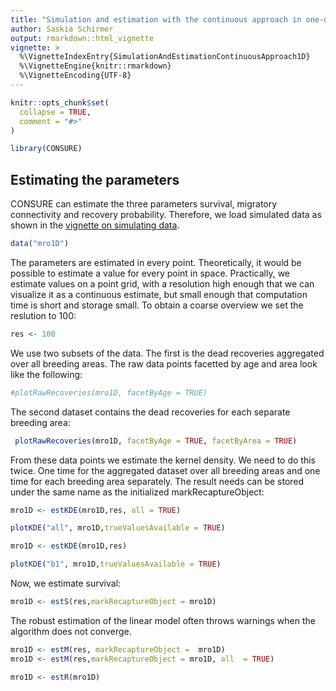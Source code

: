 ```yaml
---
title: "Simulation and estimation with the continuous approach in one-dimensional space"
author: Saskia Schirmer
output: rmarkdown::html_vignette
vignette: >
  %\VignetteIndexEntry{SimulationAndEstimationContinuousApproach1D}
  %\VignetteEngine{knitr::rmarkdown}
  %\VignetteEncoding{UTF-8}
---
```


```r
knitr::opts_chunk$set(
  collapse = TRUE,
  comment = "#>"
)
```

```r
library(CONSURE)
```



## Estimating the parameters

CONSURE can estimate the three parameters survival, migratory connectivity and recovery probability. Therefore, we load simulated data as shown in the [vignette on simulating data](SimulatingData.html).

```r
data("mro1D")
```

The parameters are estimated in every point. Theoretically, it would be possible to estimate a value for every point in space. Practically, we estimate values on a point grid, with a resolution high enough that we can visualize it as a continuous estimate, but small enough that computation time is short and storage small. To obtain a coarse overview we set the reslution to 100:

```r
res <- 100
```

We use two subsets of the data. The first is the dead recoveries aggregated over all breeding areas. The raw data points facetted by age and area look like the following:
```r
#plotRawRecoveries(mro1D, facetByAge = TRUE)
```

The second dataset contains the dead recoveries for each separate breeding area:
```r
 plotRawRecoveries(mro1D, facetByAge = TRUE, facetByArea = TRUE)
```




From these data points we estimate the kernel density. We need to do this twice. One time for the aggregated dataset over all breeding areas and one time for each breeding area separately. The result needs can be stored under the same name as the initialized markRecaptureObject:
```r
mro1D <- estKDE(mro1D,res, all = TRUE)
```

```r
plotKDE("all", mro1D,trueValuesAvailable = TRUE)
```

```r
mro1D <- estKDE(mro1D,res)
```

```r
plotKDE("b1", mro1D,trueValuesAvailable = TRUE)
```



Now, we estimate survival:
```r
mro1D <- estS(res,markRecaptureObject = mro1D)
```

The robust estimation of the linear model often throws warnings when the algorithm does not converge.

```r
mro1D <- estM(res, markRecaptureObject =  mro1D)
mro1D <- estM(res,markRecaptureObject = mro1D, all  = TRUE)
```

```r
mro1D <- estR(mro1D)
```
